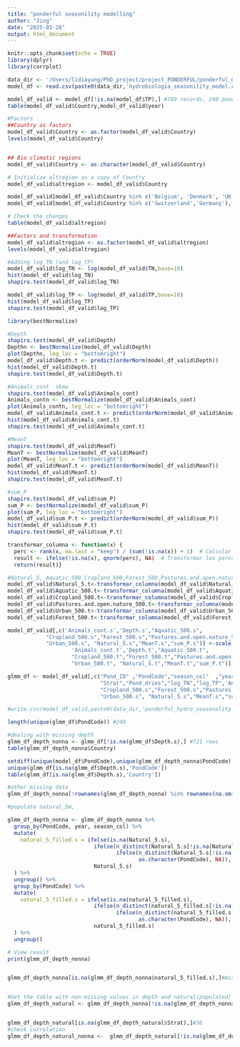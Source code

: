 ```yaml
---
title: "ponderful seasonility modelling"
author: "Jing"
date: "2025-03-28"
output: html_document
---
```


```r
knitr::opts_chunk$set(echo = TRUE)
library(dplyr)
library(corrplot)

```


```r
data_dir <- '/Users/lidiayung/PhD_project/project_PONDERFUL/ponderful_OUTPUT/ponderful_seasonility/'
model_df <- read.csv(paste0(data_dir,'hydrobiologia_seasonility_model.csv'))

model_df_valid <- model_df[!is.na(model_df$TP),] #769 records, 240 ponds  
table(model_df_valid$Country,model_df_valid$year)
```


```r
#Factors
##Country as factors
model_df_valid$Country <- as.factor(model_df_valid$Country)
levels(model_df_valid$Country)


## Bio climatic regions
model_df_valid$Country <- as.character(model_df_valid$Country)

# Initialize altregion as a copy of Country
model_df_valid$altregion <- model_df_valid$Country

model_df_valid[model_df_valid$Country %in% c('Belgium', 'Denmark', 'UK'), "altregion"] <- 'Atlantic'
model_df_valid[model_df_valid$Country %in% c('Switzerland','Germany'), "altregion"] <- 'Temperate'

# Check the changes
table(model_df_valid$altregion)

##Factors and transformation 
model_df_valid$altregion <- as.factor(model_df_valid$altregion)
levels(model_df_valid$altregion)

#Adding log_TN (and log_TP)
model_df_valid$log_TN <- log(model_df_valid$TN,base=10)
hist(model_df_valid$log_TN)
shapiro.test(model_df_valid$log_TN)

model_df_valid$log_TP <- log(model_df_valid$TP,base=10)
hist(model_df_valid$log_TP)
shapiro.test(model_df_valid$log_TP)
```

```r
library(bestNormalize)

#Depth
shapiro.test(model_df_valid$Depth)
Depthn <- bestNormalize(model_df_valid$Depth)
plot(Depthn, leg_loc = "bottomright")
model_df_valid$Depth.t <- predict(orderNorm(model_df_valid$Depth))
hist(model_df_valid$Depth.t)
shapiro.test(model_df_valid$Depth.t)

#Animals_cont  skew
shapiro.test(model_df_valid$Animals_cont)
Animals_contn <- bestNormalize(model_df_valid$Animals_cont)
plot(Animals_contn, leg_loc = "bottomright")
model_df_valid$Animals_cont.t <- predict(orderNorm(model_df_valid$Animals_cont))
hist(model_df_valid$Animals_cont.t)
shapiro.test(model_df_valid$Animals_cont.t)

#MeanT
shapiro.test(model_df_valid$MeanT)
MeanT <- bestNormalize(model_df_valid$MeanT)
plot(MeanT, leg_loc = "bottomright")
model_df_valid$MeanT.t <- predict(orderNorm(model_df_valid$MeanT))
hist(model_df_valid$MeanT.t)
shapiro.test(model_df_valid$MeanT.t)

#sum_P
shapiro.test(model_df_valid$sum_P)
sum_P <- bestNormalize(model_df_valid$sum_P)
plot(sum_P, leg_loc = "bottomright")
model_df_valid$sum_P.t <- predict(orderNorm(model_df_valid$sum_P))
hist(model_df_valid$sum_P.t)
shapiro.test(model_df_valid$sum_P.t)

```
```r
transformar_columna <- function(x) {
  perc <- rank(x, na.last = "keep") / (sum(!is.na(x)) + 1)  # Calcular los percentiles manteniendo los NA
  result <- ifelse(!is.na(x), qnorm(perc), NA)  # Transformar los percentiles a la distribución normal, manteniendo los NA
  return(result)}

#Natural_5, Aquatic_500,Cropland_500,Forest_500,Pastures.and.open.nature_500,Urban_500
model_df_valid$Natural_5.t<-transformar_columna(model_df_valid$Natural_5)
model_df_valid$Aquatic_500.t<-transformar_columna(model_df_valid$Aquatic_500)
model_df_valid$Cropland_500.t<-transformar_columna(model_df_valid$Cropland_500)
model_df_valid$Pastures.and.open.nature_500.t<-transformar_columna(model_df_valid$Pastures.and.open.nature_500)
model_df_valid$Urban_500.t<-transformar_columna(model_df_valid$Urban_500)
model_df_valid$Forest_500.t<-transformar_columna(model_df_valid$Forest_500)


```

```r
model_df_valid[,c('Animals_cont.s','Depth.s',"Aquatic_500.s",  
            "Cropland_500.s","Forest_500.s","Pastures.and.open.nature_500.s" ,
            "Urban_500.s", "Natural_5.s","MeanT.s","sum_P.s")] <-scale(model_df_valid[,c(
                    'Animals_cont.t','Depth.t',"Aquatic_500.t",  
                    "Cropland_500.t","Forest_500.t","Pastures.and.open.nature_500.t" ,
                    "Urban_500.t", "Natural_5.t","MeanT.t","sum_P.t")], center = TRUE, scale = TRUE)

glmm_df <- model_df_valid[,c("Pond_ID" ,"PondCode","season_col"  ,"year","Country",
                             "Strat","Pond_dries","log_TN","log_TP",'Animals_cont.s','Depth.s',"Aquatic_500.s",
                             "Cropland_500.s","Forest_500.s","Pastures.and.open.nature_500.s" ,
                             "Urban_500.s", "Natural_5.s","MeanT.s","sum_P.s")]

#write.csv(model_df_valid,paste0(data_dir,'ponderful_hydro_seasonality_glmm.csv'))
```

```r
length(unique(glmm_df$PondCode)) #240

#dealing with missing depth
glmm_df_depth_nonna <- glmm_df[!is.na(glmm_df$Depth.s),] #721 rows 
table(glmm_df_depth_nonna$Country)

setdiff(unique(model_df$PondCode),unique(glmm_df_depth_nonna$PondCode)) #239
unique(glmm_df[is.na(glmm_df$Depth.s),'PondCode'])
table(glmm_df[is.na(glmm_df$Depth.s),'Country'])

#other missing data
glmm_df_depth_nonna[!rownames(glmm_df_depth_nonna) %in% rownames(na.omit(glmm_df_depth_nonna)),]

#populate natural_5m, 
```

```r
glmm_df_depth_nonna <- glmm_df_depth_nonna %>%
  group_by(PondCode, year, season_col) %>% 
  mutate(
    natural_5_filled.s = ifelse(is.na(Natural_5.s), 
                           ifelse(n_distinct(Natural_5.s[!is.na(Natural_5.s)]) == 1, unique(nature[!is.na(Natural_5.s)]), 
                                  ifelse(n_distinct(Natural_5.s[!is.na(Natural_5.s)]) > 1, 
                                         as.character(PondCode), NA)), 
                           Natural_5.s)
  ) %>%
  ungroup() %>%
  group_by(PondCode) %>%
  mutate(
    natural_5_filled.s = ifelse(is.na(natural_5_filled.s), 
                           ifelse(n_distinct(natural_5_filled.s[!is.na(natural_5_filled.s)]) == 1, unique(natural_5_filled.s[!is.na(natural_5_filled.s)]), 
                                  ifelse(n_distinct(natural_5_filled.s[!is.na(natural_5_filled.s)]) > 1, 
                                         as.character(PondCode), NA)), 
                           natural_5_filled.s)
  ) %>%
  ungroup()

# View result
print(glmm_df_depth_nonna)


glmm_df_depth_nonna[is.na(glmm_df_depth_nonna$natural_5_filled.s),]#missing SCL1 in both years 


#Get the table with non-missing values in depth and natural(populated)
glmm_df_depth_natural <- glmm_df_depth_nonna[!is.na(glmm_df_depth_nonna$natural_5_filled.s),]#718


glmm_df_depth_natural[is.na(glmm_df_depth_natural$Strat),]#36 
#check correlation
glmm_df_depth_natural_nonna <-  glmm_df_depth_natural[!is.na(glmm_df_depth_natural$Strat),] #682
```

